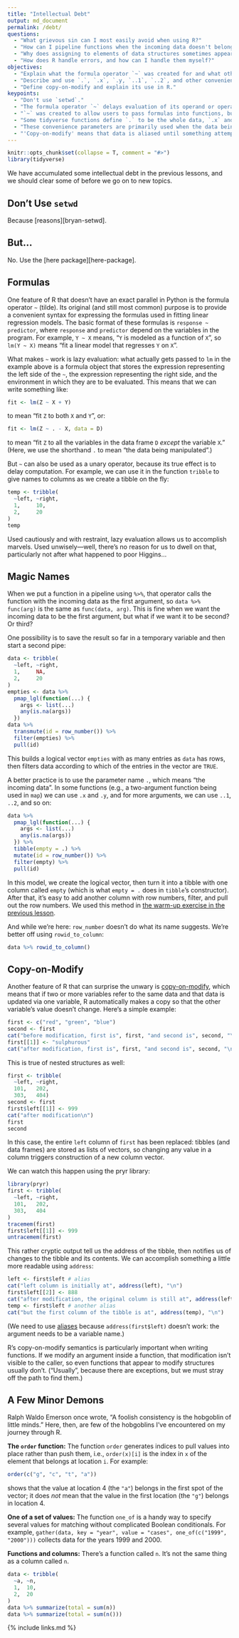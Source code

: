 ```yaml
---
title: "Intellectual Debt"
output: md_document
permalink: /debt/
questions:
  - "What grievous sin can I most easily avoid when using R?"
  - "How can I pipeline functions when the incoming data doesn't belong in the first parameter's position?"
  - "Why does assigning to elements of data structures sometimes appear not to change them?"
  - "How does R handle errors, and how can I handle them myself?"
objectives:
  - "Explain what the formula operator `~` was created for and what other uses it has."
  - "Describe and use `.`, `.x`, `.y, `..1`, `..2`, and other convenience parameters."
  - "Define copy-on-modify and explain its use in R."
keypoints:
  - "Don't use `setwd`."
  - "The formula operator `~` delays evaluation of its operand or operands."
  - "`~` was created to allow users to pass formulas into functions, but is used more generally to delay evaluation."
  - "Some tidyverse functions define `.` to be the whole data, `.x` and `.y` to be the first and second arguments, and `..N` to be the N'th argument."
  - "These convenience parameters are primarily used when the data being passed to a pipelined function needs to go somewhere other than in the first parameter's slot."
  - "'Copy-on-modify' means that data is aliased until something attempts to modify it, at which point it duplicated, so that data always appears to be unchanged."
---
```


```r
knitr::opts_chunk$set(collapse = T, comment = "#>")
library(tidyverse)
```

We have accumulated some intellectual debt in the previous lessons,
and we should clear some of before we go on to new topics.

## Don't Use `setwd`

Because [reasons][bryan-setwd].

## But...

No.
Use the [here package][here-package].

## Formulas

One feature of R that doesn't have an exact parallel in Python
is the formula operator `~` (tilde).
Its original (and still most common) purpose is to provide a convenient syntax
for expressing the formulas used in fitting linear regression models.
The basic format of these formulas is `response ~ predictor`,
where `response` and `predictor` depend on the variables in the program.
For example, `Y ~ X` means,
"`Y` is modeled as a function of `X`",
so `lm(Y ~ X)` means "fit a linear model that regresses `Y` on `X`".

What makes `~` work is lazy evaluation:
what actually gets passed to `lm` in the example above is a formula object
that stores the expression representing the left side of the `~`,
the expression representing the right side,
and the environment in which they are to be evaluated.
This means that we can write something like:

```r
fit <- lm(Z ~ X + Y)
```

to mean "fit `Z` to both `X` and `Y`", or:

```r
fit <- lm(Z ~ . - X, data = D)
```

to mean "fit `Z` to all the variables in the data frame `D` *except* the variable `X`."
(Here, we use the shorthand `.` to mean "the data being manipulated".)

But `~` can also be used as a unary operator,
because its true effect is to delay computation.
For example,
we can use it in the function `tribble` to give names to columns
as we create a tibble on the fly:

```r
temp <- tribble(
  ~left, ~right,
  1,     10,
  2,     20
)
temp
```

Used cautiously and with restraint,
lazy evaluation allows us to accomplish marvels.
Used unwisely---well,
there's no reason for us to dwell on that,
particularly not after what happened to poor Higgins...

## Magic Names

When we put a function in a pipeline using `%>%`,
that operator calls the function with the incoming data as the first argument,
so `data %>% func(arg)` is the same as `func(data, arg)`.
This is fine when we want the incoming data to be the first argument,
but what if we want it to be second?  Or third?

One possibility is to save the result so far in a temporary variable
and then start a second pipe:

```r
data <- tribble(
  ~left, ~right,
  1,     NA,
  2,     20
)
empties <- data %>%
  pmap_lgl(function(...) {
    args <- list(...)
    any(is.na(args))
  })
data %>%
  transmute(id = row_number()) %>%
  filter(empties) %>%
  pull(id)
```

This builds a logical vector `empties` with as many entries as `data` has rows,
then filters data according to which of the entries in the vector are `TRUE`.

A better practice is to use the parameter name `.`,
which means "the incoming data".
In some functions (e.g., a two-argument function being used in `map`)
we can use `.x` and `.y`,
and for more arguments,
we can use `..1`, `..2`, and so on:

```r
data %>%
  pmap_lgl(function(...) {
    args <- list(...)
    any(is.na(args))
  }) %>%
  tibble(empty = .) %>%
  mutate(id = row_number()) %>%
  filter(empty) %>%
  pull(id)
```

In this model,
we create the logical vector,
then turn it into a tibble with one column called `empty`
(which is what `empty = .` does in `tibble`'s constructor).
After that,
it's easy to add another column with row numbers,
filter,
and pull out the row numbers.
We used this method in [the warm-up exercise in the previous lesson](../projects/#s:warming-up).

And while we're here:
`row_number` doesn't do what its name suggests.
We're better off using `rowid_to_column`:

```r
data %>% rowid_to_column()
```

## Copy-on-Modify

Another feature of R that can surprise the unwary is [copy-on-modify](../glossary/#copy-on-modify),
which means that if two or more variables refer to the same data
and that data is updated via one variable,
R automatically makes a copy so that the other variable's value doesn't change.
Here's a simple example:

```r
first <- c("red", "green", "blue")
second <- first
cat("before modification, first is", first, "and second is", second, "\n")
first[[1]] <- "sulphurous"
cat("after modification, first is", first, "and second is", second, "\n")
```

This is true of nested structures as well:

```r
first <- tribble(
  ~left, ~right,
  101,   202,
  303,   404)
second <- first
first$left[[1]] <- 999
cat("after modification\n")
first
second
```

In this case,
the entire `left` column of `first` has been replaced:
tibbles (and data frames) are stored as lists of vectors,
so changing any value in a column triggers construction of a new column vector.

We can watch this happen using the pryr library:

```r
library(pryr)
first <- tribble(
  ~left, ~right,
  101,   202,
  303,   404
)
tracemem(first)
first$left[[1]] <- 999
untracemem(first)
```

This rather cryptic output tell us the address of the tibble,
then notifies us of changes to the tibble and its contents.
We can accomplish something a little more readable using `address`:

```r
left <- first$left # alias
cat("left column is initially at", address(left), "\n")
first$left[[2]] <- 888
cat("after modification, the original column is still at", address(left), "\n")
temp <- first$left # another alias
cat("but the first column of the tibble is at", address(temp), "\n")
```

(We need to use [aliases](../glossary/#alias) because `address(first$left)` doesn't work:
the argument needs to be a variable name.)

R's copy-on-modify semantics is particularly important when writing functions.
If we modify an argument inside a function,
that modification isn't visible to the caller,
so even functions that appear to modify structures usually don't.
("Usually", because there are exceptions, but we must stray off the path to find them.)

## A Few Minor Demons

Ralph Waldo Emerson once wrote, "A foolish consistency is the hobgoblin of little minds."
Here, then, are few of the hobgoblins I've encountered on my journey through R.

**The `order` function:**
The function `order` generates indices to pull values into place rather than push them,
i.e.,
`order(x)[i]` is the index in `x` of the element that belongs at location `i`.
For example:

```r
order(c("g", "c", "t", "a"))
```
shows that the value at location 4 (the `"a"`) belongs in the first spot of the vector;
it does *not* mean that the value in the first location (the `"g"`) belongs in location 4.

**One of a set of values:**
The function `one_of` is a handy way to specify several values for matching
without complicated Boolean conditionals.
For example,
`gather(data, key = "year", value = "cases", one_of(c("1999", "2000")))`
collects data for the years 1999 and 2000.

**Functions and columns:**
There's a function called `n`.
It's not the same thing as a column called `n`.

```r
data <- tribble(
  ~a, ~n,
  1,  10,
  2,  20
)
data %>% summarize(total = sum(n))
data %>% summarize(total = sum(n()))
```

{% include links.md %}

